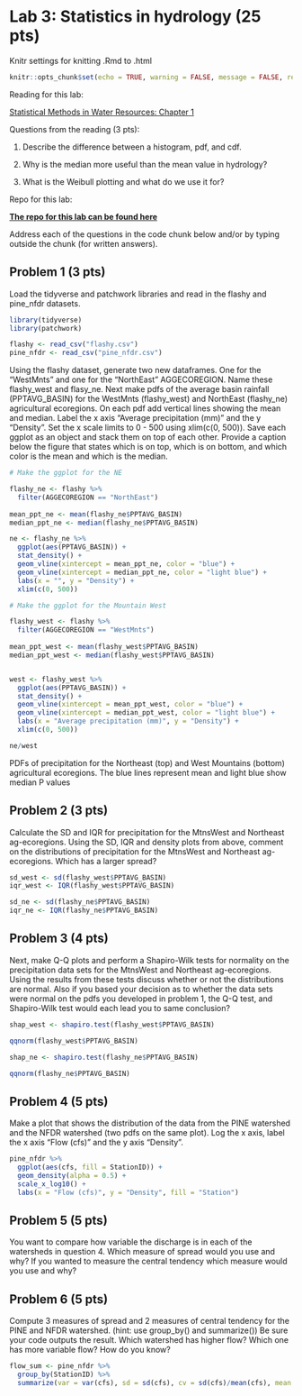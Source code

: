 # Lab 3: Statistics in hydrology (25 pts)

Knitr settings for knitting .Rmd to .html
```r

knitr::opts_chunk$set(echo = TRUE, warning = FALSE, message = FALSE, results = FALSE, include = FALSE)

```


Reading for this lab: 

[Statistical Methods in Water Resources: Chapter 1](https://pubs.usgs.gov/tm/04/a03/tm4a3.pdf){target="_blank"}

Questions from the reading (3 pts):

1. Describe the difference between a histogram, pdf, and cdf. 

2. Why is the median more useful than the mean value in hydrology?

3. What is the Weibull plotting and what do we use it for? 

Repo for this lab:

[**The repo for this lab can be found here**](https://github.com/tpcovino/08_stats_lab){target="_blank"}

Address each of the questions in the code chunk below and/or by typing outside the chunk (for written answers).

## Problem 1 (3 pts)
Load the tidyverse and patchwork libraries and read in the flashy and pine_nfdr datasets.

```r
library(tidyverse)
library(patchwork)

flashy <- read_csv("flashy.csv")
pine_nfdr <- read_csv("pine_nfdr.csv")

```

Using the flashy dataset, generate two new dataframes. One for the "WestMnts" and one for the "NorthEast" AGGECOREGION. Name these flashy_west and flasy_ne. Next make pdfs of the average basin rainfall (PPTAVG_BASIN) for the WestMnts (flashy_west) and NorthEast (flashy_ne) agricultural ecoregions. On each pdf add vertical lines showing the mean and median. Label the x axis "Average precipitation (mm)" and the y "Density". Set the x scale limits to 0 - 500 using xlim(c(0, 500)). Save each ggplot as an object and stack them on top of each other. Provide a caption below the figure that states which is on top, which is on bottom, and which color is the mean and which is the median. 

```r
# Make the ggplot for the NE

flashy_ne <- flashy %>% 
  filter(AGGECOREGION == "NorthEast")
  
mean_ppt_ne <- mean(flashy_ne$PPTAVG_BASIN) 
median_ppt_ne <- median(flashy_ne$PPTAVG_BASIN) 

ne <- flashy_ne %>% 
  ggplot(aes(PPTAVG_BASIN)) +
  stat_density() +
  geom_vline(xintercept = mean_ppt_ne, color = "blue") +
  geom_vline(xintercept = median_ppt_ne, color = "light blue") +
  labs(x = "", y = "Density") +
  xlim(c(0, 500))

```

```r
# Make the ggplot for the Mountain West

flashy_west <- flashy %>% 
  filter(AGGECOREGION == "WestMnts")
  
mean_ppt_west <- mean(flashy_west$PPTAVG_BASIN) 
median_ppt_west <- median(flashy_west$PPTAVG_BASIN) 


west <- flashy_west %>% 
  ggplot(aes(PPTAVG_BASIN)) +
  stat_density() +
  geom_vline(xintercept = mean_ppt_west, color = "blue") +
  geom_vline(xintercept = median_ppt_west, color = "light blue") +
  labs(x = "Average precipitation (mm)", y = "Density") +
  xlim(c(0, 500))
```


```r
ne/west
```

PDFs of precipitation for the Northeast (top) and West Mountains (bottom) agricultural ecoregions. The blue lines represent mean and light blue show median P values

## Problem 2 (3 pts)
Calculate the SD and IQR for precipitation for the MtnsWest and Northeast ag-ecoregions. Using the SD, IQR and density plots from above, comment on the distributions of precipitation for the MtnsWest and Northeast ag-ecoregions. Which has a larger spread?  

```r
sd_west <- sd(flashy_west$PPTAVG_BASIN)
iqr_west <- IQR(flashy_west$PPTAVG_BASIN)

sd_ne <- sd(flashy_ne$PPTAVG_BASIN)
iqr_ne <- IQR(flashy_ne$PPTAVG_BASIN)
```


## Problem 3 (4 pts)
Next, make Q-Q plots and perform a Shapiro-Wilk tests for normality on the precipitation data sets for the MtnsWest and Northeast ag-ecoregions. Using the results from these tests discuss whether or not the distributions are normal. Also if you based your decision as to whether the data sets were normal on the pdfs you developed in problem 1, the Q-Q test, and Shapiro-Wilk test would each lead you to same conclusion? 

```r
shap_west <- shapiro.test(flashy_west$PPTAVG_BASIN)

qqnorm(flashy_west$PPTAVG_BASIN)

shap_ne <- shapiro.test(flashy_ne$PPTAVG_BASIN)

qqnorm(flashy_ne$PPTAVG_BASIN)

```

## Problem 4 (5 pts)
Make a plot that shows the distribution of the data from the PINE watershed and the NFDR watershed (two pdfs on the same plot). Log the x axis, label the x axis "Flow (cfs)" and the y axis "Density". 

```r
pine_nfdr %>% 
  ggplot(aes(cfs, fill = StationID)) +
  geom_density(alpha = 0.5) +
  scale_x_log10() +
  labs(x = "Flow (cfs)", y = "Density", fill = "Station")

```

## Problem 5 (5 pts)
You want to compare how variable the discharge is in each of the watersheds in question 4. Which measure of spread would you use and why? If you wanted to measure the central tendency which measure would you use and why?


## Problem 6 (5 pts)
Compute 3 measures of spread and 2 measures of central tendency for the PINE and NFDR watershed. (hint: use group_by() and summarize()) Be sure your code outputs the result. Which watershed has higher flow? Which one has more variable flow? How do you know?
```r
flow_sum <- pine_nfdr %>% 
  group_by(StationID) %>% 
  summarize(var = var(cfs), sd = sd(cfs), cv = sd(cfs)/mean(cfs), mean = mean(cfs), median = median(cfs), iqr = IQR(cfs))


```

